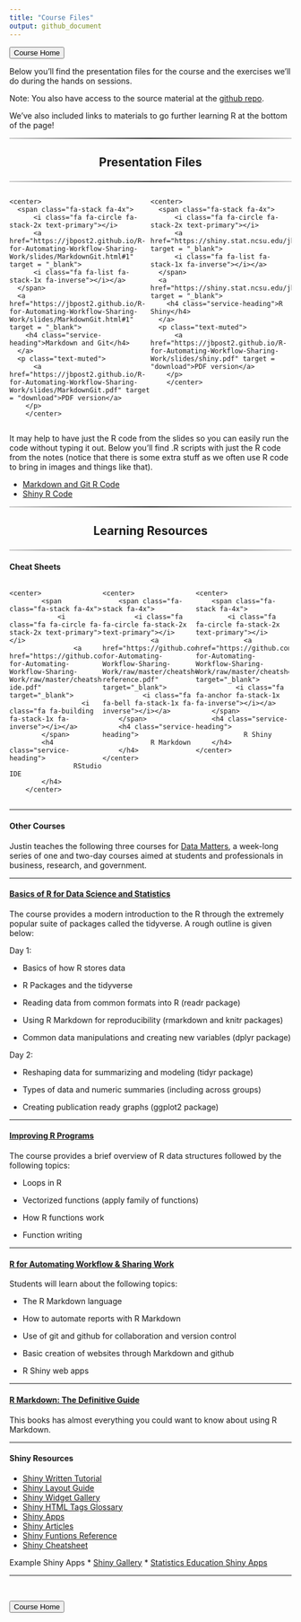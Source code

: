 ```yaml
---
title: "Course Files"
output: github_document
---
```


<head>

<link href="//maxcdn.bootstrapcdn.com/font-awesome/4.2.0/css/font-awesome.min.css" rel="stylesheet">

</head>

<a href = "https://jbpost2.github.io/R-for-Automating-Workflow-Sharing-Work/"><button type="button">Course Home</button></a>

Below you'll find the presentation files for the course and the exercises we'll do during the hands on sessions.

Note: You also have access to the source material at the [github repo](https://github.com/jbpost2/R-for-Automating-Workflow-Sharing-Work).

We've also included links to materials to go further learning R at the bottom of the page!

```{=html}
<hr style="    border: 0;
    height: 2px;
    background: #333;
    background-image: linear-gradient(to right, #ccc, #333, #ccc);">
```
<h2 class="intro-text text-center">

<center>

<strong>Presentation Files</strong>

</center>

</h2>

```{=html}
<hr style="    border: 0;
    height: 2px;
    background: #333;
    background-image: linear-gradient(to right, #ccc, #333, #ccc);">
```
::: {.row}
::: {style="width: 50%;float: left;"}
    <center>
      <span class="fa-stack fa-4x">
          <i class="fa fa-circle fa-stack-2x text-primary"></i>
          <a href="https://jbpost2.github.io/R-for-Automating-Workflow-Sharing-Work/slides/MarkdownGit.html#1" target = "_blank">
          <i class="fa fa-list fa-stack-1x fa-inverse"></i></a>
      </span>
      <a href="https://jbpost2.github.io/R-for-Automating-Workflow-Sharing-Work/slides/MarkdownGit.html#1" target = "_blank">
        <h4 class="service-heading">Markdown and Git</h4>
      </a>
      <p class="text-muted">
          <a href="https://jbpost2.github.io/R-for-Automating-Workflow-Sharing-Work/slides/MarkdownGit.pdf" target = "download">PDF version</a>
        </p>
        </center>
:::

::: {style="width: 50%;float: right;"}
    <center>
      <span class="fa-stack fa-4x">
          <i class="fa fa-circle fa-stack-2x text-primary"></i>
          <a href="https://shiny.stat.ncsu.edu/jbpost2/RShiny/#1" target = "_blank">
          <i class="fa fa-list fa-stack-1x fa-inverse"></i></a>
      </span>
      <a href="https://shiny.stat.ncsu.edu/jbpost2/RShiny/#1" target = "_blank">
        <h4 class="service-heading">R Shiny</h4>
      </a>
      <p class="text-muted">
          <a href="https://jbpost2.github.io/R-for-Automating-Workflow-Sharing-Work/slides/shiny.pdf" target = "download">PDF version</a>
        </p>
        </center>
:::
:::

::: {style="content: \"\";   clear: both;   display: table;"}
:::

It may help to have just the R code from the slides so you can easily run the code without typing it out. Below you'll find .R scripts with just the R code from the notes (notice that there is some extra stuff as we often use R code to bring in images and things like that).

-   <a href = "https://raw.githubusercontent.com/jbpost2/R-for-Automating-Workflow-Sharing-Work/master/slides/MarkdownGit.R" target = "download"> Markdown and Git R Code</a>
-   <a href = "https://raw.githubusercontent.com/jbpost2/R-for-Automating-Workflow-Sharing-Work/master/slides/shiny.R" target = "download"> Shiny R Code</a>

```{=html}
<hr style="    border: 0;
    height: 2px;
    background: #333;
    background-image: linear-gradient(to right, #ccc, #333, #ccc);">
```

<h2 class="intro-text text-center">

<center>

<strong>Learning Resources</strong>

</center>

</h2>

```{=html}
<hr style="    border: 0;
    height: 2px;
    background: #333;
    background-image: linear-gradient(to right, #ccc, #333, #ccc);">
```
#### Cheat Sheets

::: {.row}
::: {style="width: 33%;float: left;"}
    <center>
            <span class="fa-stack fa-4x">
                <i class="fa fa-circle fa-stack-2x text-primary"></i>
                    <a href="https://github.com/jbpost2/R-for-Automating-Workflow-Sharing-Work/raw/master/cheatsheets/rstudio-ide.pdf" target="_blank">
                      <i class="fa fa-building fa-stack-1x fa-inverse"></i></a>
            </span>
            <h4 class="service-heading">
                    RStudio IDE
            </h4>
        </center>
:::

::: {style="width: 33%;float: left;"}
    <center>
        <span class="fa-stack fa-4x">
            <i class="fa fa-circle fa-stack-2x text-primary"></i>
                <a href="https://github.com/jbpost2/R-for-Automating-Workflow-Sharing-Work/raw/master/cheatsheets/rmarkdown-reference.pdf" target="_blank">
              <i class="fa fa-bell fa-stack-1x fa-inverse"></i></a>
        </span>
        <h4 class="service-heading">
                R Markdown
        </h4>
    </center>
:::

::: {style="width: 33%;float: left;"}
    <center>
        <span class="fa-stack fa-4x">
            <i class="fa fa-circle fa-stack-2x text-primary"></i>
                <a href="https://github.com/jbpost2/R-for-Automating-Workflow-Sharing-Work/raw/master/cheatsheets/shiny.pdf" target="_blank">
              <i class="fa fa-anchor fa-stack-1x fa-inverse"></i></a>
        </span>
        <h4 class="service-heading">
                R Shiny
        </h4>
    </center>
:::
:::

::: {style="content: \"\";   clear: both;   display: table;"}
:::

<hr>

#### Other Courses

Justin teaches the following three courses for [Data Matters](https://datamatters.org/), a week-long series of one and two-day courses aimed at students and professionals in business, research, and government.

<hr>

<h4>

<a href = "https://jbpost2.github.io/Basics-of-R-for-Data-Science-and-Statistics/" target = "_blank">Basics of R for Data Science and Statistics</a>

</h4>

The course provides a modern introduction to the R through the extremely popular suite of packages called the tidyverse. A rough outline is given below:

Day 1:

-   Basics of how R stores data

-   R Packages and the tidyverse

-   Reading data from common formats into R (readr package)

-   Using R Markdown for reproducibility (rmarkdown and knitr packages)

-   Common data manipulations and creating new variables (dplyr package)

Day 2:

-   Reshaping data for summarizing and modeling (tidyr package)

-   Types of data and numeric summaries (including across groups)

-   Creating publication ready graphs (ggplot2 package)

<hr>

<h4>

<a href = "https://jbpost2.github.io/Improving-R-Programs/" target = "_blank">Improving R Programs</a>

</h4>

The course provides a brief overview of R data structures followed by the following topics:

-   Loops in R

-   Vectorized functions (apply family of functions)

-   How R functions work

-   Function writing

<hr>

<h4>

<a href = "https://jbpost2.github.io/R-for-Automating-Workflow-Sharing-Work/" target = "_blank">R for Automating Workflow & Sharing Work</a>

</h4>

Students will learn about the following topics:

-   The R Markdown language

-   How to automate reports with R Markdown

-   Use of git and github for collaboration and version control

-   Basic creation of websites through Markdown and github

-   R Shiny web apps

<hr>

<h4>

<a href = "https://bookdown.org/yihui/rmarkdown/" target = "_blank"> R Markdown: The Definitive Guide</a>

</h4>

This books has almost everything you could want to know about using R Markdown.

<hr>

<h4>
Shiny Resources
</h4>

* [Shiny Written Tutorial](http://shiny.rstudio.com/tutorial/)
* [Shiny Layout Guide](http://shiny.rstudio.com/articles/layout-guide.html)
* [Shiny Widget Gallery](http://shiny.rstudio.com/gallery/widget-gallery.html)
* [Shiny HTML Tags Glossary](http://shiny.rstudio.com/articles/tag-glossary.html)
* [Shiny Apps](http://www.shinyapps.io/)
* [Shiny Articles](http://shiny.rstudio.com/articles/)
* [Shiny Funtions Reference](https://shiny.rstudio.com/reference/shiny/latest/)
* [Shiny Cheatsheet](https://www.rstudio.com/wp-content/uploads/2016/01/shiny-cheatsheet.pdf)  

Example Shiny Apps
* [Shiny Gallery](https://shiny.rstudio.com/gallery/)
* [Statistics Education Shiny Apps](http://www2.stat.duke.edu/~mc301/shinyed/)

<hr>

<br>

<a href = "https://jbpost2.github.io/Improving-R-Programs/"><button type="button">Course Home</button></a>
